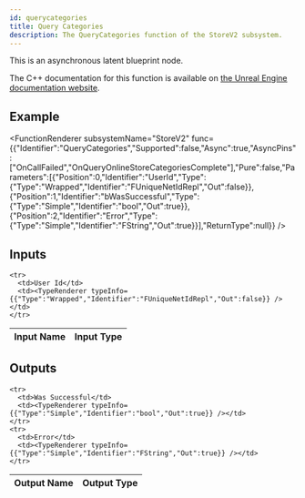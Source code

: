 ```yaml
---
id: querycategories
title: Query Categories
description: The QueryCategories function of the StoreV2 subsystem.
---
```



This is an asynchronous latent blueprint node.

The C++ documentation for this function is available on [the Unreal Engine documentation website](https://dev.epicgames.com/documentation/en-us/unreal-engine/API/Plugins/OnlineSubsystem/Interfaces/IOnlineStoreV2/).

## Example

<FunctionRenderer subsystemName="StoreV2" func={{"Identifier":"QueryCategories","Supported":false,"Async":true,"AsyncPins":["OnCallFailed","OnQueryOnlineStoreCategoriesComplete"],"Pure":false,"Parameters":[{"Position":0,"Identifier":"UserId","Type":{"Type":"Wrapped","Identifier":"FUniqueNetIdRepl","Out":false}},{"Position":1,"Identifier":"bWasSuccessful","Type":{"Type":"Simple","Identifier":"bool","Out":true}},{"Position":2,"Identifier":"Error","Type":{"Type":"Simple","Identifier":"FString","Out":true}}],"ReturnType":null}} />

## Inputs


<table>
  <thead>
    <tr>
      <th>Input Name</th>
      <th>Input Type</th>
    </tr>
  </thead>
  <tbody>
    
    <tr>
      <td>User Id</td>
      <td><TypeRenderer typeInfo={{"Type":"Wrapped","Identifier":"FUniqueNetIdRepl","Out":false}} /></td>
    </tr>
  </tbody>
</table>


## Outputs


<table>
  <thead>
    <tr>
      <th>Output Name</th>
      <th>Output Type</th>
    </tr>
  </thead>
  <tbody>
    
    <tr>
      <td>Was Successful</td>
      <td><TypeRenderer typeInfo={{"Type":"Simple","Identifier":"bool","Out":true}} /></td>
    </tr>
    <tr>
      <td>Error</td>
      <td><TypeRenderer typeInfo={{"Type":"Simple","Identifier":"FString","Out":true}} /></td>
    </tr>
  </tbody>
</table>


